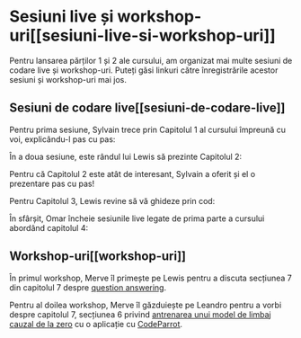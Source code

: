 # Sesiuni live și workshop-uri[[sesiuni-live-si-workshop-uri]]

Pentru lansarea părților 1 și 2 ale cursului, am organizat mai multe sesiuni de codare live și workshop-uri. Puteți găsi linkuri către înregistrările acestor sesiuni și workshop-uri mai jos.

## Sesiuni de codare live[[sesiuni-de-codare-live]]

Pentru prima sesiune, Sylvain trece prin Capitolul 1 al cursului împreună cu voi, explicându-l pas cu pas:

<div class="flex justify-center">
<Youtube id="aV4wfnIakSQ"/>
</div>

În a doua sesiune, este rândul lui Lewis să prezinte Capitolul 2:

<div class="flex justify-center">
<Youtube id="qEl7eORxpFA"/>
</div>

Pentru că Capitolul 2 este atât de interesant, Sylvain a oferit și el o prezentare pas cu pas!

<div class="flex justify-center">
<Youtube id="u4e8OGWYpPk"/>
</div>

Pentru Capitolul 3, Lewis revine să vă ghideze prin cod:

<div class="flex justify-center">
<Youtube id="Be4s0dsbavM"/>
</div>

În sfârșit, Omar încheie sesiunile live legate de prima parte a cursului abordând capitolul 4:

<div class="flex justify-center">
<Youtube id="1ATVsyBxu1I"/>
</div>

## Workshop-uri[[workshop-uri]]

În primul workshop, Merve îl primește pe Lewis pentru a discuta secțiunea 7 din capitolul 7 despre [question answering]( https://huggingface.co/course/chapter7/7?fw=pt).

<div class="flex justify-center">
<Youtube id="Ihgk8kGLpIE"/>
</div>

Pentru al doilea workshop, Merve îl găzduiește pe Leandro pentru a vorbi despre capitolul 7, secțiunea 6 privind [antrenarea unui model de limbaj cauzal de la zero]( https://huggingface.co/course/chapter7/6?fw=pt) cu o aplicație cu [CodeParrot](https://huggingface.co/codeparrot).

<div class="flex justify-center">
<Youtube id="ExUR7w6xe94"/>
</div> 